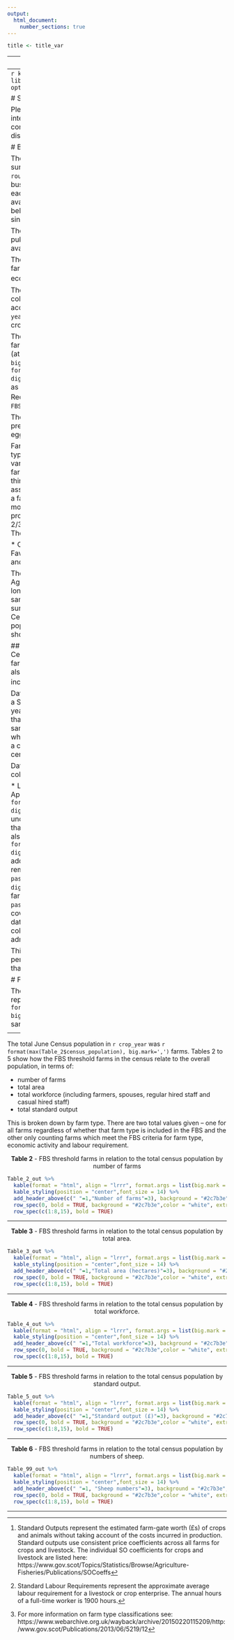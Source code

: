 ```yaml
---
output:
  html_document:
    number_sections: true
---
```

```r
title <- title_var
```
---
title: `r title_var`
---
```r
knitr::opts_chunk$set(echo = TRUE)
library(kableExtra)
options(scipen=999)
options(knitr.kable.NA = '--')
```


# Summary
<center>**Summary table** - Representativeness of the `r paste0(crop_year, "-", year+1)` FBS sample in relation to `r paste0(crop_year)` census by different measures.</center>
```r
Summary_table %>% 
  kable(format = "html", format.args = list(big.mark = ",")) %>% 
  kable_styling(position = "center",font_size = 14) %>% 
  row_spec(0, bold = TRUE, background = "#2c7b3e",color = "white", extra_css = "line-height: 20px; vertical-align: middle;")
```
In this report analysis has been performed at Business Reference Number (BRN) and holding level. Most data is at holding level and holdings may be referred to simply as ‘farms’.

Please note that the figures provided here are intended for internal reference; if you are using content that has not been published then please discuss with the FBS team.


# Background
## Farm Business Survey

The Farm Business Survey (FBS) is an annual survey based on a sample of approximately `r round(max(Table_1$fbs_sample), digits=-2)` farm businesses. Data on the number of holdings within each farm business in the sample is not currently available, and so the percentage calculations below assume that an FBS farm is equivalent to a single holding.

The results from the Farm Business Survey are published annually. The 2021-2022 results are available [here](`r publication_link`).

The FBS results are obtained from a sample of farms that are stratified by farm type and economic size based on standard output^[Standard Outputs represent the estimated farm-gate worth (£s) of crops and animals without taking account of the costs incurred in production. Standard outputs use consistent price coefficients across all farms for crops and livestock. The individual SO coefficients for crops and livestock are listed here: https://www.gov.scot/Topics/Statistics/Browse/Agriculture-Fisheries/Publications/SOCoeffs]. 

The `r paste0(crop_year, "-", year+1)` FBS collects farm business level data for the accounting year `r paste0(crop_year, "-", year+1)`, which relates to the `r paste(crop_year)` crop year.

The coverage of the survey is restricted to those farms which have considerable economic activity (at least €`r format(FBS_euro_threshold, big.mark=',')` of standard output, equivalent to £`r format(round(FBS_euro_threshold*exchange_rate, digits=-1),big.mark=',')`) and are not considered as part-time farms (have a Standard Labour Requirement^[Standard Labour Requirements represent the approximate average labour requirement for a livestock or crop enterprise.  The annual hours of a full-time worker is 1900 hours.] (SLR) of more than `r FBS_slr_threshold`).

The survey does not currently include farms predominantly engaged in horticulture, poultry, egg production or pig production.

Farms in the survey are classified into eight farm types based on the relative importance of the various crop and livestock enterprises on each farm, assessed in terms of standard output. Two thirds or more of a farm's standard output must be associated with the major farm type, for example, a farm is classified as a Cereals farm if 2/3 or more of standard output is associated with cereal production (Farms where no enterprise constitutes 2/3 of standard output are classified as Mixed). The eight farm types are:


* Cereals
* General Cropping
* Dairy
* Less Favoured Area (LFA) sheep
* LFA beef
* LFA cattle and sheep
* Lowland cattle and sheep
* Mixed

The FBS sample is primarily drawn from the June Agricultural Census (JAC). The FBS is a longitudinal survey, and many farms stay in the sample for five or more years. Results from the survey are weighted to the June Agricultural Census to give an estimate of values for the population of farms within the FBS thresholds, as shown in the Summary table.


## June Agricultural Census
The June Agricultural Census is conducted annually. In addition to the farm types contained in the FBS sample, the JAC also collects data on several other farm types, including horticulture, pigs and poultry^[For more information on farm type classifications see: https://www.webarchive.org.uk/wayback/archive/20150220115209/http:/www.gov.scot/Publications/2013/06/5219/12].

Data are requested from all farms which submitted a Single Application Form (SAF) in the previous year, together with some other large businesses that would not be eligible for support payments. A sample of farms which did not submit a SAF or who did not return a form last year were also sent a census form. Crofts are also included in the census.

Data for the `r paste (crop_year)` June census was collected from three sources:

* Land data were extracted from the Single Application Form (SAF) database for around `r format(round(saf_holdings, digits=-2),big.mark=',')` farms that are claiming under the Basic Payment Scheme (BPS). Farms that submitted a SAF in `r paste(crop_year)` were also sent a cut-down census form (`r format(round(cutdown_census, digits=-2),big.mark=',')` forms) to collect the additional data on livestock and labour.
* From the remaining farms that did not complete a SAF in `r paste(crop_year)`, `r format(round(10000, digits=-2),big.mark=',')` (potentially including farms that submitted a SAF for the first time in `r paste(crop_year)`) were sent a full census form covering land, livestock and labour.
*	All cattle data (including data on cattle breeds) were collected from the Cattle Tracing Scheme (CTS) administrative source.

This means that the census effectively has 100 per cent coverage, even for those smaller farms that were not selected for inclusion in the census.

# FBS sample in relation to the population



The `r paste0(crop_year, "-", year+1)` FBS is representative of `r format(round(max(Table_1$above_fbs_threshold)), big.mark=',')` farms. The breakdown of the FBS sample is in Table 1.

<center>**Table 1** - `r paste0(crop_year, "-", year+1)` FBS sample in relation to `r paste0(crop_year)` census with FBS thresholds.</center>
```r
Table_1_out %>% 
  kable(format = "html", format.args = list(big.mark = ",")) %>% 
  kable_styling(position = "center",font_size = 14) %>% 
  row_spec(0, bold = TRUE, background = "#2c7b3e",color = "white", extra_css = "line-height: 20px; vertical-align: middle;") %>% 
 row_spec(c(1:9), bold = TRUE)
```
---
 
The total June Census population in `r crop_year` was `r format(max(Table_2$census_population), big.mark=',')` farms. Tables 2 to 5 show how the FBS threshold farms in the census relate to the overall population, in terms of:

*	number of farms
*	total area
*	total workforce (including farmers, spouses, regular hired staff and casual hired staff)
*	total standard output

This is broken down by farm type. There are two total values given – one for all farms regardless of whether that farm type is included in the FBS and the other only counting farms which meet the FBS criteria for farm type, economic activity and labour requirement.


<center>**Table 2** - FBS threshold farms in relation to the total census population by number of farms</center>
```r
Table_2_out %>% 
  kable(format = "html", align = "lrrr", format.args = list(big.mark = ",")) %>% 
  kable_styling(position = "center",font_size = 14) %>% 
  add_header_above(c(" "=1,"Number of farms"=3), background = "#2c7b3e",color = "white", bold = T) %>% 
  row_spec(0, bold = TRUE, background = "#2c7b3e",color = "white", extra_css = "line-height: 20px; vertical-align: middle;") %>%
  row_spec(c(1:8,15), bold = TRUE)
```
---
 
<center>**Table 3** - FBS threshold farms in relation to the total census population by total area.</center>
```r
Table_3_out %>% 
  kable(format = "html", align = "lrrr", format.args = list(big.mark = ",")) %>% 
  kable_styling(position = "center",font_size = 14) %>% 
  add_header_above(c(" "=1,"Total area (hectares)"=3), background = "#2c7b3e",color = "white", bold = T) %>% 
  row_spec(0, bold = TRUE, background = "#2c7b3e",color = "white", extra_css = "line-height: 20px; vertical-align: middle;") %>%
  row_spec(c(1:8,15), bold = TRUE)
```
---
 
<center>**Table 4** - FBS threshold farms in relation to the total census population by total workforce.</center>
```r
Table_4_out %>% 
  kable(format = "html", align = "lrrr", format.args = list(big.mark = ",")) %>% 
  kable_styling(position = "center",font_size = 14) %>% 
  add_header_above(c(" "=1,"Total workforce"=3), background = "#2c7b3e",color = "white", bold = T) %>% 
  row_spec(0, bold = TRUE, background = "#2c7b3e",color = "white", extra_css = "line-height: 20px; vertical-align: middle;") %>%
  row_spec(c(1:8,15), bold = TRUE)
```
---
 
<center>**Table 5** - FBS threshold farms in relation to the total census population by standard output.</center>
```r
Table_5_out %>% 
  kable(format = "html", align = "lrrr", format.args = list(big.mark = ",")) %>% 
  kable_styling(position = "center",font_size = 14) %>% 
  add_header_above(c(" "=1,"Standard output (£)"=3), background = "#2c7b3e",color = "white", bold = T) %>% 
  row_spec(0, bold = TRUE, background = "#2c7b3e",color = "white", extra_css = "line-height: 20px; vertical-align: middle;") %>%
  row_spec(c(1:8,15), bold = TRUE)
```
---
 
<center>**Table 6** - FBS threshold farms in relation to the total census population by numbers of sheep.</center>
```r
Table_99_out %>% 
  kable(format = "html", align = "lrrr", format.args = list(big.mark = ",")) %>% 
  kable_styling(position = "center",font_size = 14) %>% 
  add_header_above(c(" "=1, "Sheep numbers"=3), background = "#2c7b3e",color = "white", bold = T) %>% 
  row_spec(0, bold = TRUE, background = "#2c7b3e",color = "white", extra_css = "line-height: 20px; vertical-align: middle;") %>%
  row_spec(c(1:8,15), bold = TRUE)
```
---





